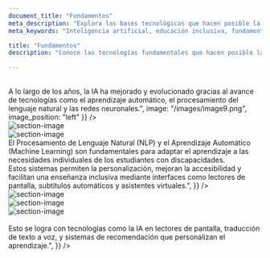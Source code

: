 ```yaml
---
document_title: "Fundamentos"
meta_description: "Explora las bases tecnológicas que hacen posible la Inteligencia Artificial en la educación inclusiva."
meta_keywords: "Inteligencia artificial, educación inclusiva, fundamentos IA, tecnologías IA"

title: "Fundamentos"
description: "Conoce las tecnologías fundamentales que hacen posible la Inteligencia Artificial y su aplicación en la educación inclusiva."

---
```


<Section
  section={{
    title: "¿Qué es la Inteligencia Artificial?",
    content:
      "La Inteligencia Artificial (IA) es una rama de la informática que desarrolla sistemas capaces de realizar tareas que normalmente requieren de inteligencia humana. Estas tareas incluyen el razonamiento, el aprendizaje, la toma de decisiones y el procesamiento de datos. En la educación, la IA permite personalizar la enseñanza y facilita la inclusión de estudiantes con discapacidades. <br/><br/> A lo largo de los años, la IA ha mejorado y evolucionado gracias al avance de tecnologías como el aprendizaje automático, el procesamiento del lenguaje natural y las redes neuronales.",
      image: "/images/image9.png",
      image_position: "left"
  }}
/>

<Section
  section={{
    title: "Principales Tecnologías en la Inteligencia Artificial",
    content:
      "Las tecnologías clave en la IA incluyen el aprendizaje automático, las redes neuronales y el procesamiento de lenguaje natural. Estas herramientas permiten que las máquinas reconozcan patrones, aprendan de los datos y tomen decisiones de manera autónoma.",
  }}
/>

<div class="row mb-10 lg:mb-20">
  <div class="col-12 sm:col-6 text-sm py-2 gap-3">
    <Image
      class="h-full object-contain rounded-3xl drop-shadow-[0_0_20px_rgba(var(--primary),0.8)]"
      alt="section-image"
      src="/images/image10.png"
      width={500}
      height={333}
    />
  </div>
  <div class="col-12 sm:col-6 text-sm py-2">
    <Image
      class="h-full object-contain rounded-3xl drop-shadow-[0_0_20px_rgba(var(--primary),0.8)]"
      alt="section-image"
      src="/images/image12.jpg"
      width={500}
      height={333}
    />
  </div>
</div>

<Section
  section={{
    title: "Tecnologías clave en la IA para la educación inclusiva",
    content: "<span class='text-[#007acc] font-bold'>El Procesamiento de Lenguaje Natural (NLP)</span> y el <span class='text-[#fcb32c] font-bold'>Aprendizaje Automático (Machine Learning)</span> son fundamentales para adaptar el aprendizaje a las necesidades individuales de los estudiantes con discapacidades. <br/> Estos sistemas permiten la personalización, mejoran la accesibilidad y facilitan una enseñanza inclusiva mediante interfaces como lectores de pantalla, subtítulos automáticos y asistentes virtuales.",
  }}
/>

<div class="mb-10 lg:mb-20 mb-10 lg:mb-20">

<div class="grid grid-cols-2 gap-5 h-auto">
  <div class="grid grid-rows-2 gap-5 ">
    <div class="flex items-center">
      <Image
        class="w-full object-contain rounded-3xl drop-shadow-[0_0_20px_rgba(var(--primary),0.8)]"
        alt="section-image"
        src="/images/image11.jpg"
        width={500}
        height={333}
      />
    </div>
    <div>
      <Image
        class="w-full object-contain rounded-3xl drop-shadow-[0_0_20px_rgba(var(--primary),0.8)]"
        alt="section-image"
        src="/images/image14.jpg"
        width={500}
        height={333}
      />
    </div>
  </div>
    <div class="flex items-center">
      <Image
        class="w-full object-contain rounded-3xl drop-shadow-[0_0_20px_rgba(var(--primary),0.8)]"
        alt="section-image"
        src="/images/image13.jpg"
        width={500}
        height={333}
      />
    </div>
  </div>
</div>

<Section
  section={{
    title: "Soporte para la accesibilidad y la personalización",
    content: "Las tecnologías de IA facilitan la inclusión educativa mediante la adaptación de los recursos a las necesidades de cada estudiante, ya sea ajustando el contenido visual, auditivo o interactivo según la discapacidad. <br/><br/> Esto se logra con tecnologías como la IA en lectores de pantalla, traducción de texto a voz, y sistemas de recomendación que personalizan el aprendizaje.",
  }}
/>
